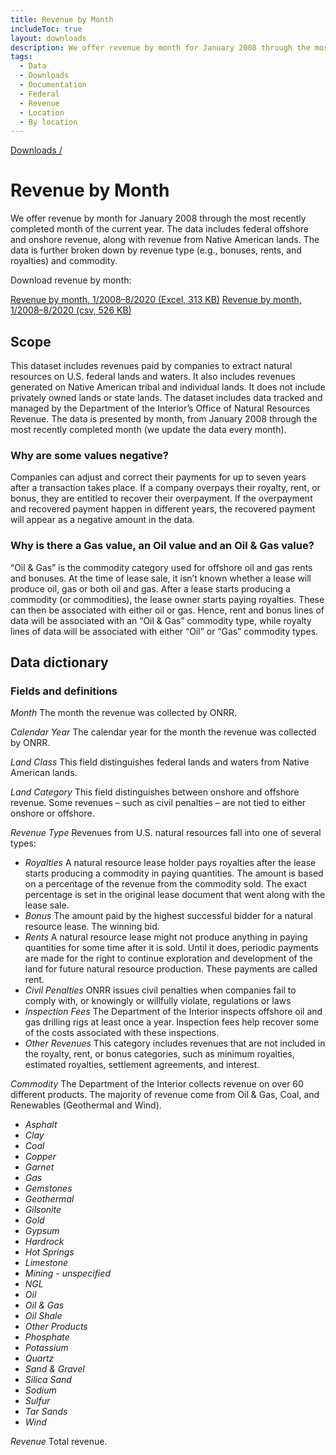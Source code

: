 ```yaml
---
title: Revenue by Month
includeToc: true
layout: downloads
description: We offer revenue by month for January 2008 through the most recently completed month of the current year. The data includes federal offshore and onshore revenue, along with revenue from Native American lands. The data is further broken down by revenue type (e.g., bonuses, rents, and royalties) and commodity.
tags:
  - Data
  - Downloads
  - Documentation
  - Federal
  - Revenue
  - Location
  - By location
---
```


[Downloads /](/downloads/)

# Revenue by Month

We offer revenue by month for January 2008 through the most recently completed month of the current year. The data includes federal offshore and onshore revenue, along with revenue from Native American lands. The data is further broken down by revenue type (e.g., bonuses, rents, and royalties) and commodity.


Download revenue by month:

[Revenue by month, 1/2008–8/2020 (Excel, 313 KB)](/downloads/revenue/monthly_revenue.xlsx)
[Revenue by month, 1/2008–8/2020 (csv, 526 KB)](/downloads/csv/revenue/monthly_revenue.csv)

## Scope

This dataset includes revenues paid by companies to extract natural resources on U.S. federal lands and waters. It also includes revenues generated on Native American tribal and individual lands. It does not include privately owned lands or state lands. The dataset includes data tracked and managed by the Department of the Interior’s Office of Natural Resources Revenue. The data is presented by month, from January 2008 through the most recently completed month (we update the data every month).

### Why are some values negative?

Companies can adjust and correct their payments for up to seven years after a transaction takes place. If a company overpays their royalty, rent, or bonus, they are entitled to recover their overpayment. If the overpayment and recovered payment happen in different years, the recovered payment will appear as a negative amount in the data.

### Why is there a Gas value, an Oil value and an Oil & Gas value?

“Oil & Gas” is the commodity category used for offshore oil and gas rents and bonuses. At the time of lease sale, it isn’t known whether a lease will produce oil, gas or both oil and gas. After a lease starts producing a commodity (or commodities), the lease owner starts paying royalties. These can then be associated with either oil or gas. Hence, rent and bonus lines of data will be associated with an “Oil & Gas” commodity type, while royalty lines of data will be associated with either “Oil” or “Gas” commodity types.

## Data dictionary

### Fields and definitions

_Month_ The month the revenue was collected by ONRR.

_Calendar Year_ The calendar year for the month the revenue was collected by ONRR.

_Land Class_ This field distinguishes federal lands and waters from Native American lands.

_Land Category_ This field distinguishes between onshore and offshore revenue. Some revenues – such as civil penalties – are not tied to either onshore or offshore.

_Revenue Type_ Revenues from U.S. natural resources fall into one of several types:

* _Royalties_ A natural resource lease holder pays royalties after the lease starts producing a commodity in <GlossaryTerm>paying quantities</GlossaryTerm>. The amount is based on a percentage of the revenue from the commodity sold. The exact percentage is set in the original lease document that went along with the lease sale.
* _Bonus_ The amount paid by the highest successful bidder for a natural resource lease. The winning bid.
* _Rents_ A natural resource lease might not produce anything in paying quantities for some time after it is sold. Until it does, periodic payments are made for the right to continue exploration and development of the land for future natural resource production. These payments are called rent.
* _Civil Penalties_ <GlossaryTerm>ONRR</GlossaryTerm> issues civil penalties when companies fail to comply with, or knowingly or willfully violate, regulations or laws
* _Inspection Fees_ The Department of the Interior inspects offshore oil and gas drilling rigs at least once a year. Inspection fees help recover some of the costs associated with these inspections.
* _Other Revenues_ This category includes revenues that are not included in the royalty, rent, or bonus categories, such as minimum royalties, estimated royalties, settlement agreements, and interest.

_Commodity_ The Department of the Interior collects revenue on over 60 different products. The majority of revenue come from Oil & Gas, Coal, and Renewables (Geothermal and Wind).
* _Asphalt_
* _Clay_
* _Coal_
* _Copper_
* _Garnet_
* _Gas_
* _Gemstones_
* _Geothermal_
* _Gilsonite_
* _Gold_
* _Gypsum_
* _Hardrock_
* _Hot Springs_
* _Limestone_
* _Mining - unspecified_
* _NGL_
* _Oil_
* _Oil & Gas_
* _Oil Shale_
* _Other Products_
* _Phosphate_
* _Potassium_
* _Quartz_
* _Sand & Gravel_
* _Silica Sand_
* _Sodium_
* _Sulfur_
* _Tar Sands_
* _Wind_

_Revenue_ Total revenue.
